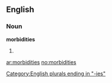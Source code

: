 ==English==

===Noun===
'''morbidities'''

# {{plural of|[[morbidity]]}}

[[Category:English plurals ending in "-ies"]]

[[ar:morbidities]]
[[no:morbidities]]